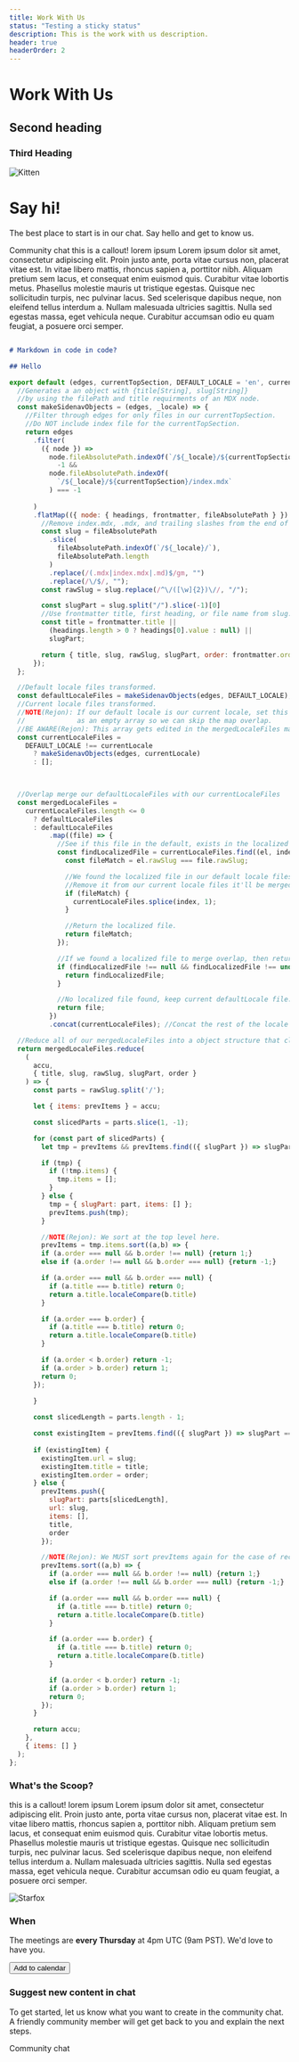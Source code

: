 ```yaml
---
title: Work With Us
status: "Testing a sticky status"
description: This is the work with us description.
header: true
headerOrder: 2
---
```


# Work With Us

## Second heading

### Third Heading


<InfoBlock>

![Kitten](https://placekitten.com/g/200/300)

# Say hi!

The best place to start is in our chat. Say hello and get to know us.

<Link icon="rocketchat">Community chat</Link>


</InfoBlock>

<Callout secondary icon>
  this is a callout! lorem ipsum
Lorem ipsum dolor sit amet, consectetur adipiscing elit. Proin justo ante, porta vitae cursus non, placerat vitae est. In vitae libero mattis, rhoncus sapien a, porttitor nibh. Aliquam pretium sem lacus, et consequat enim euismod quis. Curabitur vitae lobortis metus. Phasellus molestie mauris ut tristique egestas. Quisque nec sollicitudin turpis, nec pulvinar lacus. Sed scelerisque dapibus neque, non eleifend tellus interdum a. Nullam malesuada ultricies sagittis. Nulla sed egestas massa, eget vehicula neque. Curabitur accumsan odio eu quam feugiat, a posuere orci semper.



</Callout>

```markdown

# Markdown in code in code?

## Hello

```

```js:title=calculateTreeData.js
export default (edges, currentTopSection, DEFAULT_LOCALE = 'en', currentLocale = 'en') => {
  //Generates a an object with {title[String], slug[String]}
  //by using the filePath and title requirments of an MDX node.
  const makeSidenavObjects = (edges, _locale) => {
    //Filter through edges for only files in our currentTopSection.
    //Do NOT include index file for the currentTopSection.
    return edges
      .filter(
        ({ node }) =>
          node.fileAbsolutePath.indexOf(`/${_locale}/${currentTopSection}/`) !==
            -1 &&
          node.fileAbsolutePath.indexOf(
            `/${_locale}/${currentTopSection}/index.mdx`
          ) === -1 
          
      )
      .flatMap(({ node: { headings, frontmatter, fileAbsolutePath } }) => {
        //Remove index.mdx, .mdx, and trailing slashes from the end of the slug.
        const slug = fileAbsolutePath
          .slice(
            fileAbsolutePath.indexOf(`/${_locale}/`),
            fileAbsolutePath.length
          )
          .replace(/(.mdx|index.mdx|.md)$/gm, "")
          .replace(/\/$/, "");
        const rawSlug = slug.replace(/^\/([\w]{2})\//, "/");

        const slugPart = slug.split("/").slice(-1)[0]
        //Use frontmatter title, first heading, or file name from slug.
        const title = frontmatter.title ||
          (headings.length > 0 ? headings[0].value : null) ||
          slugPart;

        return { title, slug, rawSlug, slugPart, order: frontmatter.order};
      });
  };

  //Default locale files transformed.
  const defaultLocaleFiles = makeSidenavObjects(edges, DEFAULT_LOCALE);
  //Current locale files transformed.
  //NOTE(Rejon): If our default locale is our current locale, set this
  //             as an empty array so we can skip the map overlap.
  //BE AWARE(Rejon): This array gets edited in the mergedLocaleFiles map.
  const currentLocaleFiles =
    DEFAULT_LOCALE !== currentLocale
      ? makeSidenavObjects(edges, currentLocale)
      : [];

  

  //Overlap merge our defaultLocaleFiles with our currentLocaleFiles
  const mergedLocaleFiles =
    currentLocaleFiles.length <= 0
      ? defaultLocaleFiles
      : defaultLocaleFiles
          .map((file) => {
            //See if this file in the default, exists in the localized directory.
            const findLocalizedFile = currentLocaleFiles.find((el, index) => {
              const fileMatch = el.rawSlug === file.rawSlug;

              //We found the localized file in our default locale files.
              //Remove it from our current locale files it'll be merged in.
              if (fileMatch) {
                currentLocaleFiles.splice(index, 1);
              }

              //Return the localized file.
              return fileMatch;
            });

            //If we found a localized file to merge overlap, then return IT.
            if (findLocalizedFile !== null && findLocalizedFile !== undefined) {
              return findLocalizedFile;
            }

            //No localized file found, keep current defaultLocale file.
            return file;
          })
          .concat(currentLocaleFiles); //Concat the rest of the locale files AFTER it's been spliced.

  //Reduce all of our mergedLocaleFiles into a object structure that closely resembles our final sidenav.
  return mergedLocaleFiles.reduce(
    (
      accu,
      { title, slug, rawSlug, slugPart, order }
    ) => {
      const parts = rawSlug.split('/');

      let { items: prevItems } = accu;

      const slicedParts = parts.slice(1, -1);

      for (const part of slicedParts) {
        let tmp = prevItems && prevItems.find(({ slugPart }) => slugPart == part);

        if (tmp) {
          if (!tmp.items) {
            tmp.items = [];
          }
        } else {
          tmp = { slugPart: part, items: [] };
          prevItems.push(tmp);
        }

        //NOTE(Rejon): We sort at the top level here. 
        prevItems = tmp.items.sort((a,b) => {
        if (a.order === null && b.order !== null) {return 1;}
        else if (a.order !== null && b.order === null) {return -1;}

        if (a.order === null && b.order === null) {
          if (a.title === b.title) return 0;
          return a.title.localeCompare(b.title)
        }

        if (a.order === b.order) {
          if (a.title === b.title) return 0;
          return a.title.localeCompare(b.title)
        }

        if (a.order < b.order) return -1;
        if (a.order > b.order) return 1;
        return 0; 
      });
      
      }

      const slicedLength = parts.length - 1;

      const existingItem = prevItems.find(({ slugPart }) => slugPart === parts[slicedLength]);
 
      if (existingItem) {
        existingItem.url = slug;
        existingItem.title = title;
        existingItem.order = order;
      } else {
        prevItems.push({
          slugPart: parts[slicedLength],
          url: slug,
          items: [],
          title,
          order
        });

        //NOTE(Rejon): We MUST sort prevItems again for the case of recursive depth ordering
        prevItems.sort((a,b) => {
          if (a.order === null && b.order !== null) {return 1;}
          else if (a.order !== null && b.order === null) {return -1;}

          if (a.order === null && b.order === null) {
            if (a.title === b.title) return 0;
            return a.title.localeCompare(b.title)
          }

          if (a.order === b.order) {
            if (a.title === b.title) return 0;
            return a.title.localeCompare(b.title)
          }

          if (a.order < b.order) return -1;
          if (a.order > b.order) return 1;
          return 0; 
        });
      }

      return accu;
    },
    { items: [] }
  );
};
```

<Callout icon>

  ### What's the Scoop?

  this is a callout! lorem ipsum Lorem ipsum dolor sit amet, consectetur adipiscing elit. Proin justo ante, porta vitae cursus non, placerat vitae est. In vitae libero mattis, rhoncus sapien a, porttitor nibh. Aliquam pretium sem lacus, et consequat enim euismod quis. Curabitur vitae lobortis metus. Phasellus molestie mauris ut tristique egestas. Quisque nec sollicitudin turpis, nec pulvinar lacus. Sed scelerisque dapibus neque, non eleifend tellus interdum a. Nullam malesuada ultricies sagittis. Nulla sed egestas massa, eget vehicula neque. Curabitur accumsan odio eu quam feugiat, a posuere orci semper.

  ![Starfox](../images/starfox.png)
</Callout>

### When

The meetings are **every Thursday** at 4pm UTC (9am PST). We'd love to have you.

<Button>Add to calendar</Button> 

<CTA>

### Suggest new content in chat

To get started, let us know what you want to create in the community chat. A friendly community member will get get back to you and explain the next steps.

<Link to="https://chat.makerdao.com/" icon="rocketchat">Community chat</Link>



</CTA>
